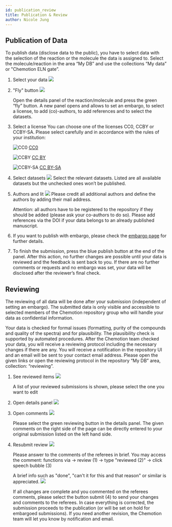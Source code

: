```yaml
---
id: publication_review
title: Publication & Review
author: Nicole Jung
---
```


## Publication of Data

To publish data (disclose data to the public), you have to select data with the selection of the reaction or the molecule the data is assigned to. Select the molecule/reaction in the area “My DB” and use the collections “My data” or "Chemotion ELN gate”.

1.  Select your data
    ![](/img/docs/publication-review-process/d0139cda-e311-46e9-a0e6-8693fc769f8b_image_20191030-26466-1bugfxg.png)

2.  "Fly" button
    ![](/img/docs/publication-review-process/d0139cda-e311-46e9-a0e6-8693fc769f8b_image_20191030-26466-129koqg.png)

    Open the details panel of the reaction/molecule and press the green “fly” button. A new panel opens and allows to set an embargo, to select a license, to add (co)-authors, to add references and to select the datasets.

3.  Select a license
    You can choose one of the licenses CC0, CCBY or CCBY-SA. Please select carefully and in accordance with the rules of your institution:

    ![CC0](/img/logos/cc-zero.svg) [CC0](https://creativecommons.org/share-your-work/public-domain/cc0/)

    ![CCBY](/img/logos/cc-by.svg) [CC BY](https://creativecommons.org/licenses/by/4.0/)

    ![CCBY-SA](/img//logos/cc-by-sa.svg) [CC BY-SA](https://creativecommons.org/licenses/by-sa/4.0/)

4.  Select datasets
    ![](/img/docs/publication-review-process/d0139cda-e311-46e9-a0e6-8693fc769f8b_image_20191030-26466-oafvny.png)
    Select the relevant datasets. Listed are all available datasets but the unchecked ones won’t be published.

5.  Authors and lit
    ![](/img/docs/publication-review-process/d0139cda-e311-46e9-a0e6-8693fc769f8b_image_20191030-26466-b65f37.png)
    Please credit all additional authors and define the authors by adding their mail address.

    Attention: all authors have to be registered to the repository if they should be added (please ask your co-authors to do so). Please add references via the DOI if your data belongs to an already published manuscript.

6.  If you want to publish with embargo, please check the [embargo page](embargo_topics) for further details.

7.  To finish the submission, press the blue publish button at the end of the panel. After this action, no further changes are possible until your data is reviewed and the feedback is sent back to you. If there are no further comments or requests and no embargo was set, your data will be disclosed after the reviewer’s final check.

## Reviewing

The reviewing of all data will be done after your submission (independent of setting an embargo). The submitted data is only visible and accessible to selected members of the Chemotion repository group who will handle your data as confidential information.

Your data is checked for formal issues (formatting, purity of the compounds and quality of the spectra) and for plausibility. The plausibility check is supported by automated procedures. After the Chemotion team checked your data, you will receive a reviewing protocol including the necessary changes if there are any. You will receive a notification in the repository UI and an email will be sent to your contact email address. Please open the given links or open the reviewing protocol in the repository “My DB” area, collection: “reviewing”.

1. See reviewed items
   ![](/img/docs/publication-review-process/d0139cda-e311-46e9-a0e6-8693fc769f8b_image_20191030-26466-1ih5t53.png)

   A list of your reviewed submissions is shown, please select the one you want to edit

2. Open details panel
   ![](/img/docs/publication-review-process/d0139cda-e311-46e9-a0e6-8693fc769f8b_image_20191030-26466-1hobggu.png)

3. Open comments
   ![](/img/docs/publication-review-process/d0139cda-e311-46e9-a0e6-8693fc769f8b_image_20191030-26466-ygum3q.png)

   Please select the green reviewing button in the details panel. The given comments on the right side of the page can be directly entered to your original submission listed on the left hand side.

4. Resubmit review
   ![](/img/docs/publication-review-process/d0139cda-e311-46e9-a0e6-8693fc769f8b_image_20191030-26466-1nbma6w.png)

   Please answer to the comments of the referees in brief. You may access the comment: functions via -> review (1) -> type "reviewed (2)" -> click speech bubble (3)

   A brief info such as "done", "can't it for this and that reason" or similar is appreciated.
   ![](/img/docs/publication-review-process/d0139cda-e311-46e9-a0e6-8693fc769f8b_image_20200412-31979-xaj9ba.png)

   If all changes are complete and you commented on the referees comments, please select the button submit (4) to send your changes and comments to the referees. In case everything is corrected, the submission proceeds to the publication (or will be set on hold for embargoed submissions). If you need another revision, the Chemotion team will let you know by notification and email.
